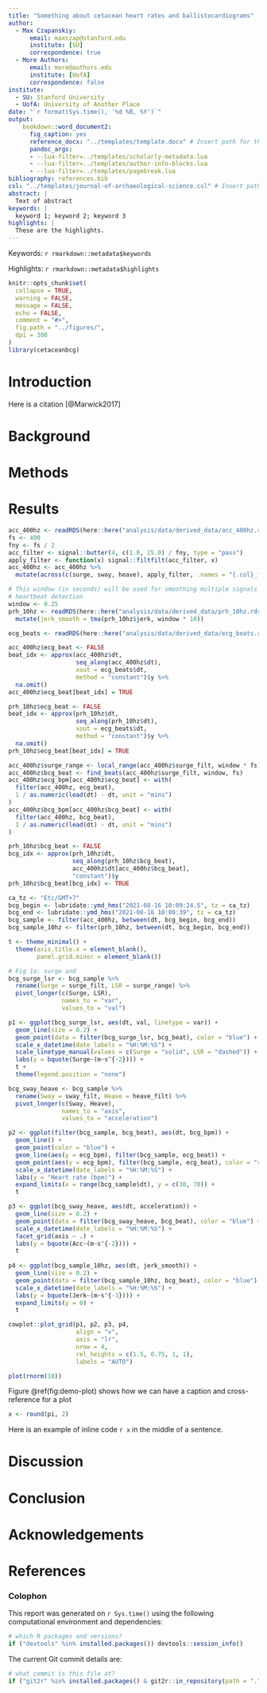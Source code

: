 ```yaml
---
title: "Something about cetacean heart rates and ballistocardiograms"
author:
  - Max Czapanskiy:
      email: maxczap@stanford.edu
      institute: [SU]
      correspondence: true
  - More Authors:
      email: more@authors.edu
      institute: [UofA]
      correspondence: false
institute:
  - SU: Stanford University
  - UofA: University of Another Place
date: "`r format(Sys.time(), '%d %B, %Y')`"
output: 
    bookdown::word_document2:
      fig_caption: yes
      reference_docx: "../templates/template.docx" # Insert path for the DOCX file
      pandoc_args:
      - --lua-filter=../templates/scholarly-metadata.lua
      - --lua-filter=../templates/author-info-blocks.lua
      - --lua-filter=../templates/pagebreak.lua
bibliography: references.bib
csl: "../templates/journal-of-archaeological-science.csl" # Insert path for the bib-style
abstract: |
  Text of abstract
keywords: |
  keyword 1; keyword 2; keyword 3
highlights: |
  These are the highlights. 
---
```


<!-- This is the format for text comments that will be ignored during renderings. Do not put R code in these comments because it will not be ignored. -->

<!-- With the following code you can access and display values from the yml header above. -->

Keywords: `r rmarkdown::metadata$keywords`

Highlights: `r rmarkdown::metadata$highlights`

<!-- The following code chunk defines some general settings how code chunks should behave. -->

```r
knitr::opts_chunk$set(
  collapse = TRUE,
  warning = FALSE,
  message = FALSE,
  echo = FALSE,
  comment = "#>",
  fig.path = "../figures/",
  dpi = 300
)
library(cetaceanbcg)
```

<!-- The actual document text starts here: -->

# Introduction

Here is a citation [@Marwick2017]

# Background

# Methods

# Results

<!-- Here's some example analysis code: -->

```r
acc_400hz <- readRDS(here::here("analysis/data/derived_data/acc_400hz.rds"))
fs <- 400
fny <- fs / 2
acc_filter <- signal::butter(4, c(1.0, 25.0) / fny, type = "pass") 
apply_filter <- function(x) signal::filtfilt(acc_filter, x)
acc_400hz <- acc_400hz %>% 
  mutate(across(c(surge, sway, heave), apply_filter, .names = "{.col}_filt"))

# This window (in seconds) will be used for smoothing multiple signals and in
# heartbeat detection
window <- 0.25
prh_10hz <- readRDS(here::here("analysis/data/derived_data/prh_10hz.rds")) %>% 
  mutate(jerk_smooth = tma(prh_10hz$jerk, window * 10))
```

```r
ecg_beats <- readRDS(here::here("analysis/data/derived_data/ecg_beats.rds"))

acc_400hz$ecg_beat <- FALSE
beat_idx <- approx(acc_400hz$dt, 
                   seq_along(acc_400hz$dt), 
                   xout = ecg_beats$dt,
                   method = "constant")$y %>% 
  na.omit()
acc_400hz$ecg_beat[beat_idx] = TRUE

prh_10hz$ecg_beat <- FALSE
beat_idx <- approx(prh_10hz$dt, 
                   seq_along(prh_10hz$dt), 
                   xout = ecg_beats$dt,
                   method = "constant")$y %>% 
  na.omit()
prh_10hz$ecg_beat[beat_idx] = TRUE
```

```r
acc_400hz$surge_range <- local_range(acc_400hz$surge_filt, window * fs)
acc_400hz$bcg_beat <- find_beats(acc_400hz$surge_filt, window, fs)
acc_400hz$ecg_bpm[acc_400hz$ecg_beat] <- with(
  filter(acc_400hz, ecg_beat), 
  1 / as.numeric(lead(dt) - dt, unit = "mins")
)
acc_400hz$bcg_bpm[acc_400hz$bcg_beat] <- with(
  filter(acc_400hz, bcg_beat), 
  1 / as.numeric(lead(dt) - dt, unit = "mins")
)

prh_10hz$bcg_beat <- FALSE
bcg_idx <- approx(prh_10hz$dt, 
                  seq_along(prh_10hz$bcg_beat), 
                  acc_400hz$dt[acc_400hz$bcg_beat],
                  "constant")$y
prh_10hz$bcg_beat[bcg_idx] <- TRUE
```

```r
ca_tz <- "Etc/GMT+7"
bcg_begin <- lubridate::ymd_hms("2021-08-16 10:09:24.5", tz = ca_tz)
bcg_end <- lubridate::ymd_hms("2021-08-16 10:09:39", tz = ca_tz)
bcg_sample <- filter(acc_400hz, between(dt, bcg_begin, bcg_end))
bcg_sample_10hz <- filter(prh_10hz, between(dt, bcg_begin, bcg_end))

t <- theme_minimal() +
  theme(axis.title.x = element_blank(),
        panel.grid.minor = element_blank())

# Fig 1a: surge and 
bcg_surge_lsr <- bcg_sample %>% 
  rename(Surge = surge_filt, LSR = surge_range) %>% 
  pivot_longer(c(Surge, LSR), 
               names_to = "var",
               values_to = "val")

p1 <- ggplot(bcg_surge_lsr, aes(dt, val, linetype = var)) +
  geom_line(size = 0.2) +
  geom_point(data = filter(bcg_surge_lsr, bcg_beat), color = "blue") +
  scale_x_datetime(date_labels = "%H:%M:%S") +
  scale_linetype_manual(values = c(Surge = "solid", LSR = "dashed")) +
  labs(y = bquote(Surge~(m~s^{-2}))) +
  t +
  theme(legend.position = "none")

bcg_sway_heave <- bcg_sample %>% 
  rename(Sway = sway_filt, Heave = heave_filt) %>% 
  pivot_longer(c(Sway, Heave), 
               names_to = "axis",
               values_to = "acceleration")

p2 <- ggplot(filter(bcg_sample, bcg_beat), aes(dt, bcg_bpm)) +
  geom_line() +
  geom_point(color = "blue") +
  geom_line(aes(y = ecg_bpm), filter(bcg_sample, ecg_beat)) +
  geom_point(aes(y = ecg_bpm), filter(bcg_sample, ecg_beat), color = "red") +
  scale_x_datetime(date_labels = "%H:%M:%S") +
  labs(y = "Heart rate (bpm)") +
  expand_limits(x = range(bcg_sample$dt), y = c(30, 70)) +
  t

p3 <- ggplot(bcg_sway_heave, aes(dt, acceleration)) +
  geom_line(size = 0.2) +
  geom_point(data = filter(bcg_sway_heave, bcg_beat), color = "blue") +
  scale_x_datetime(date_labels = "%H:%M:%S") +
  facet_grid(axis ~ .) +
  labs(y = bquote(Acc~(m~s^{-2}))) +
  t
 
p4 <- ggplot(bcg_sample_10hz, aes(dt, jerk_smooth)) +
  geom_line(size = 0.2) +
  geom_point(data = filter(bcg_sample_10hz, bcg_beat), color = "blue") +
  scale_x_datetime(date_labels = "%H:%M:%S") +
  labs(y = bquote(Jerk~(m~s^{-3}))) +
  expand_limits(y = 0) +
  t

cowplot::plot_grid(p1, p2, p3, p4, 
                   align = "v", 
                   axis = "lr",
                   nrow = 4, 
                   rel_heights = c(1.5, 0.75, 1, 1),
                   labels = "AUTO")
```


```r
plot(rnorm(10))
```

Figure \@ref(fig:demo-plot) shows how we can have a caption and cross-reference for a plot

```r
x <- round(pi, 2)
```

Here is an example of inline code `r x` in the middle of a sentence. 

# Discussion

# Conclusion

# Acknowledgements

<!-- The following line inserts a page break  -->

\newpage

# References 

<!-- The following line ensures the references appear here for the MS Word or HTML output files, rather than right at the end of the document (this will not work for PDF files):  -->

<div id="refs"></div>

\newpage

### Colophon

This report was generated on `r Sys.time()` using the following computational environment and dependencies: 

```r
# which R packages and versions?
if ("devtools" %in% installed.packages()) devtools::session_info()
```

The current Git commit details are:

```r
# what commit is this file at? 
if ("git2r" %in% installed.packages() & git2r::in_repository(path = ".")) git2r::repository(here::here())  
```
